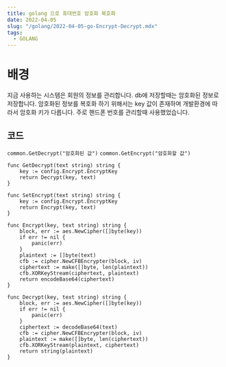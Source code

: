 ```yaml
---
title: golang 으로 휴대번호 암호화 복호화
date: 2022-04-05
slug: "/golang/2022-04-05-go-Encrypt-Decrypt.mdx"
tags:
  - GOLANG
---
```


# 배경
지금 사용하는 시스템은 회원의 정보를 관리합니다.
db에 저장할때는 암호화된 정보로 저장합니다.
암호화된 정보를 복호화 하기 위해서는 key 값이 존재하며
개발환경에 따라서 암호화 키가 다릅니다.
주로 핸드폰 번호를 관리할때 사용했었습니다.

## 코드
`common.GetDecrypt("암호화된 값")`
`common.GetEncrypt("암호화할 값")`

```
func GetDecrypt(text string) string {
	key := config.Encrypt.EncryptKey
	return Decrypt(key, text)
}

func SetEncrypt(text string) string {
	key := config.Encrypt.EncryptKey
	return Encrypt(key, text)
}

func Encrypt(key, text string) string {
	block, err := aes.NewCipher([]byte(key))
	if err != nil {
		panic(err)
	}
	plaintext := []byte(text)
	cfb := cipher.NewCFBEncrypter(block, iv)
	ciphertext := make([]byte, len(plaintext))
	cfb.XORKeyStream(ciphertext, plaintext)
	return encodeBase64(ciphertext)
}

func Decrypt(key, text string) string {
	block, err := aes.NewCipher([]byte(key))
	if err != nil {
		panic(err)
	}
	ciphertext := decodeBase64(text)
	cfb := cipher.NewCFBEncrypter(block, iv)
	plaintext := make([]byte, len(ciphertext))
	cfb.XORKeyStream(plaintext, ciphertext)
	return string(plaintext)
}
```




